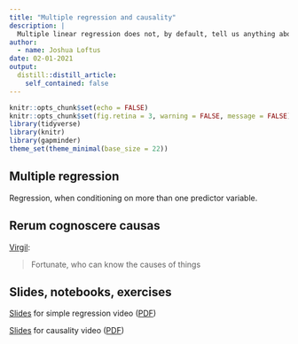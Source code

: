 ```yaml
---
title: "Multiple regression and causality"
description: |
  Multiple linear regression does not, by default, tell us anything about causality. But with the right data and careful interpretation we might be able to learn some causal relationships.
author:
  - name: Joshua Loftus
date: 02-01-2021
output:
  distill::distill_article:
    self_contained: false
---
```


```r
knitr::opts_chunk$set(echo = FALSE)
knitr::opts_chunk$set(fig.retina = 3, warning = FALSE, message = FALSE)
library(tidyverse)
library(knitr)
library(gapminder)
theme_set(theme_minimal(base_size = 22))
```

## Multiple regression

Regression, when conditioning on more than one predictor variable.

## Rerum cognoscere causas

[Virgil](https://en.wikipedia.org/wiki/Felix,_qui_potuit_rerum_cognoscere_causas):

> Fortunate, who can know the causes of things

## Slides, notebooks, exercises

[Slides](slides/03-1-multiple.html) for simple regression video ([PDF](slides/multiple_regression.pdf))

[Slides](slides/03-2-causality.html) for causality video ([PDF](slides/causality.pdf))
